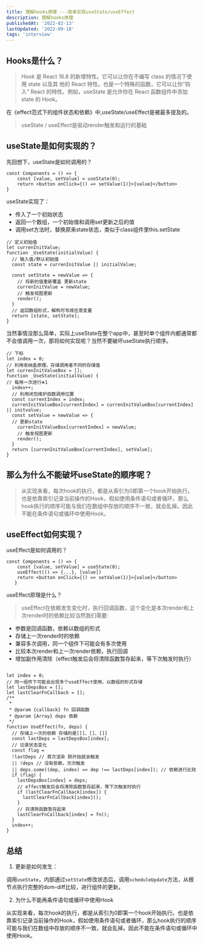 ```yaml
---
title: 理解hooks原理 ---简单实现useState/useEffect
description: 理解hooks原理
publishedAt: '2022-02-13'
lastUpdated: '2022-09-18'
tags: 'interview'
---
```


## Hooks是什么？
> *Hook* 是 React 16.8 的新增特性。它可以让你在不编写 class 的情况下使用 state 以及其 他的 React 特性。也是一个特殊的函数，它可以让你“钩入” React 的特性。例如，useState 是允许你在 React 函数组件中添加 state 的 Hook。

 在《effect范式下的组件状态和依赖》中,useState/useEffect是被最多提及的。   
> useState / useEffect是驱动render触发和运行的基础

## useState是如何实现的？

先回想下，useState是如何调用的？

```
const Components = () => {
    const [value, setValue] = useState(0);
    return <button onClick={() => setValue(1)}>{value}</button>
}
```
useState实现了：
- 传入了一个初始状态
- 返回一个数组，一个初始值和调用set更新之后的值
- 调用set方法时，替换原来state状态，类似于class组件里this.setState

```
// 定义初始值
let currenInitValue;
function _UseState(initialValue) {
  // 输入值/默认初始值
  const state = currenInitValue || initialValue;
  
  const setState = newValue => {
    // 将新的值重新覆盖 更新state
    currenInitValue = newValue;
    // 触发视图更新
    render();
  }
  // 返回数组形式，解构可写成任意变量
  return [state, setState];
}

```
当然事情没那么简单，实际上useState在整个app中，甚至时单个组件内都通常都不会值调用一次，那将如何实现呢？当然不要破坏useState执行顺序。


```
// 下标
let index = 0;
// 利用收纳盒原理。存储调用者不同的存储值
let currenInitValueBox = [];
function _UseState(initialValue) {
// 每用一次进行➕1
  index++;
  // 利用闭包维护函数调用位置
  const currentIndex = index;
  currenInitValueBox[currentIndex] = currenInitValueBox[currentIndex] || initvalue;
  const setValue = newValue => {
  // 更新state
    currenInitValueBox[currentIndex] = newValue;
    // 触发视图更新
    render();
  }
  return [currenInitValueBox[currentIndex], setValue];
}
```
## 那么为什么不能破坏useState的顺序呢？
>从实现来看，每次hook的执行，都是从索引为0即第一个hook开始执行。也是依靠索引记录当前操作的Hook，假如使用条件语句或者循环，那么hook执行的顺序可能与我们在数组中存放的顺序不一致，就会乱掉。因此不能在条件语句或循环中使用Hook。
## useEffect如何实现？
useEffect是如何调用的？

```
const Components = () => { 
    const [value, setValue] = useState(0); 
    useEffect(() => {...}, [value])
    return <button onClick={() => setValue(1)}>{value}</button> 
   }
```
useEffect原理是什么？

>useEffect在依赖发生变化时，执行回调函数，这个变化是本次render和上次render时的依赖比较当然我们需要:
- 参数是回调函数，依赖以数组的形式
- 存储上一次render时的依赖
- 兼容多次调用，同一个组件下可能会有多次使用
- 比较本次render和上一次render依赖，执行回调
- 增加副作用清除（effect触发后会将清除函数暂存起来，等下次触发时执行）

```
    
let index = 0;
// 同一组件下可能会出现多个useEffect使用，以数组的形式存储
let lastDepsBox = [];
let lastClearFnCallback = [];
/**
 * 
 * @param {callback} fn 回调函数
 * @param {Array} deps 依赖
 */
function UseEffect(fn, deps) {
  // 存储上一次的依赖 存储的是[[]、[]、[]]
  const lastDeps = lastDepsBox[index];
  // 记录状态变化
  const flag = 
  !lastDeps // 首次渲染 刚开始就会触发 
  || !deps // 没有依赖，次次触发
  || deps.some((dep, index) => dep !== lastDeps[index]); // 依赖进行比较
  if (flag) {
    lastDepsBox[index] = deps;
    // effect触发后会将清除函数暂存起来，等下次触发时执行
    if (lastClearFnCallback[index]) {
      lastClearFnCallback[index]();
    }
    // 将清除函数暂存起来
    lastClearFnCallback[index] = fn();
  }
  index++;
}
```
## 总结
1.  更新是如何发生：

调用`useState`，内部通过`setState`修改状态后，调用`scheduleUpdate`方法，从根节点执行完整的dom-diff比较，进行组件的更新。

2.  为什么不能再条件语句或循环中使用Hook

从实现来看，每次hook的执行，都是从索引为0即第一个hook开始执行。也是依靠索引记录当前操作的Hook，假如使用条件语句或者循环，那么hook执行的顺序可能与我们在数组中存放的顺序不一致，就会乱掉。因此不能在条件语句或循环中使用Hook。
